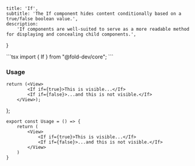 
    title: 'If',
    subtitle: 'The If component hides content conditionally based on a true/false boolean value.',
    description:
        'If components are well-suited to serve as a more readable method for displaying and concealing child components.',
}



<CodeComponent filename="if.tsx" code="aW1wb3J0IHsgSWYgfSBmcm9tICJAZm9sZC1kZXYvY29yZSI7Cg==" />
```tsx
import { If } from "@fold-dev/core";
```

### Usage

    return (<View>
            <If if={true}>This is visible...</If>
            <If if={false}>...and this is not visible.</If>
        </View>);
};

<div className="story-block">
<Usage />
</div>

<CodeComponent filename="BasicUsage.tsx" code="ZXhwb3J0IGNvbnN0IFVzYWdlID0gKCkgPT4gewogICAgcmV0dXJuICgKICAgICAgICA8Vmlldz4KICAgICAgICAgICAgPElmIGlmPXt0cnVlfT5UaGlzIGlzIHZpc2libGUuLi48L0lmPgogICAgICAgICAgICA8SWYgaWY9e2ZhbHNlfT4uLi5hbmQgdGhpcyBpcyBub3QgdmlzaWJsZS48L0lmPgogICAgICAgIDwvVmlldz4KICAgICkKfQ==" />

```tsx
export const Usage = () => {
    return (
        <View>
            <If if={true}>This is visible...</If>
            <If if={false}>...and this is not visible.</If>
        </View>
    )
}
```
